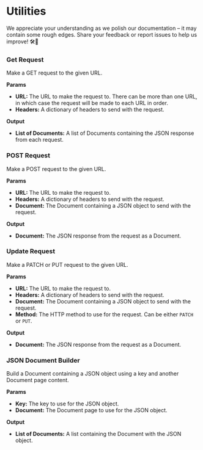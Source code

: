 
# Utilities

<Admonition type="caution" icon="🚧" title="ZONE UNDER CONSTRUCTION">
  <p>
    We appreciate your understanding as we polish our documentation – it may
    contain some rough edges. Share your feedback or report issues to help us
    improve! 🛠️📝
  </p>
</Admonition>

### Get Request

Make a GET request to the given URL.

**Params**

- **URL:** The URL to make the request to. There can be more than one URL, in which case the request will be made to each URL in order.
- **Headers:** A dictionary of headers to send with the request.

**Output**

- **List of Documents:** A list of Documents containing the JSON response from each request.

### POST Request

Make a POST request to the given URL.

**Params**

- **URL:** The URL to make the request to.
- **Headers:** A dictionary of headers to send with the request.
- **Document:** The Document containing a JSON object to send with the request.

**Output**

- **Document:** The JSON response from the request as a Document.

### Update Request

Make a PATCH or PUT request to the given URL.

**Params**

- **URL:** The URL to make the request to.
- **Headers:** A dictionary of headers to send with the request.
- **Document:** The Document containing a JSON object to send with the request.
- **Method:** The HTTP method to use for the request. Can be either `PATCH` or `PUT`.

**Output**

- **Document:** The JSON response from the request as a Document.

### JSON Document Builder

Build a Document containing a JSON object using a key and another Document page content.

**Params**

- **Key:** The key to use for the JSON object.
- **Document:** The Document page to use for the JSON object.

**Output**

- **List of Documents:** A list containing the Document with the JSON object.
